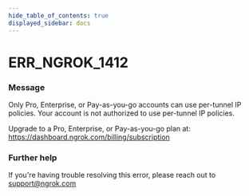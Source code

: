 ```yaml
---
hide_table_of_contents: true
displayed_sidebar: docs
---
```



# ERR_NGROK_1412

### Message

Only Pro, Enterprise, or Pay-as-you-go accounts can use per-tunnel IP policies.
Your account is not authorized to use per-tunnel IP policies.

Upgrade to a Pro, Enterprise, or Pay-as-you-go plan at: https://dashboard.ngrok.com/billing/subscription

<ErrorDetails error="err_ngrok_1412" />

### Further help

If you're having trouble resolving this error, please reach out to [support@ngrok.com](mailto:support@ngrok.com?subject=Help%20with%20ERR_NGROK_1412)
